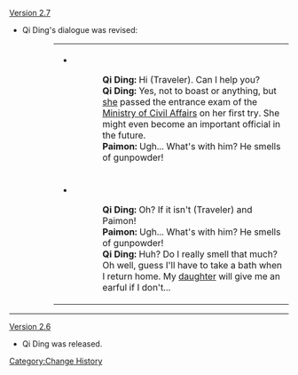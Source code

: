 [[Version 2.7]]
* Qi Ding's dialogue was revised:
<dl><dd><dl><dd><table><tr><td>
*{{Color|Old:}}
{{Dialogue start}}
::'''Qi Ding:''' Hi (Traveler). Can I help you?
::'''Qi Ding:''' Yes, not to boast or anything, but [[Qi Nan|she]] passed the entrance exam of the [[Ministry of Civil Affairs]] on her first try. She might even become an important official in the future.
::'''Paimon:''' Ugh... What's with him? He smells of gunpowder!
{{Dialogue end}}</td></tr>
<tr><td>
*{{Color|New:}}
{{Dialogue start}}
::'''Qi Ding:''' Oh? If it isn't (Traveler) and Paimon!
::'''Paimon:''' Ugh... What's with him? He smells of gunpowder!
::'''Qi Ding:''' Huh? Do I really smell that much? Oh well, guess I'll have to take a bath when I return home. My [[Qi Nan|daughter]] will give me an earful if I don't...
{{Dialogue end}}</td></tr></table></dd></dl></dd></dl>

----
[[Version 2.6]]
* Qi Ding was released.
<noinclude>[[Category:Change History]]</noinclude>